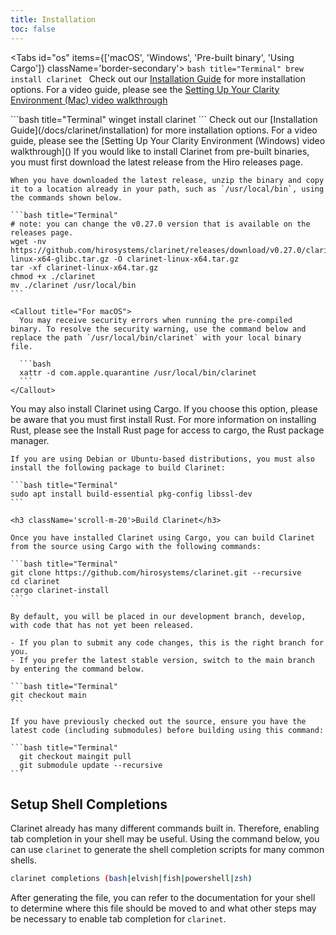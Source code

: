 ```yaml
---
title: Installation
toc: false
---
```



<Tabs id="os" items={['macOS', 'Windows', 'Pre-built binary', 'Using Cargo']} className='border-secondary'>
  <Tab value="macOS">
    ```bash title="Terminal"
    brew install clarinet
    ```
    <Callout title="Additional Installation">Check out our [Installation Guide](/docs/clarinet/installation) for more installation options. For a video guide, please see the [Setting Up Your Clarity Environment (Mac) video walkthrough]()</Callout>
  </Tab>
  
  <Tab value="Windows">
    ```bash title="Terminal"
    winget install clarinet
    ```
    <Callout title="Additional Installation">Check out our [Installation Guide](/docs/clarinet/installation) for more installation options. For a video guide, please see the [Setting Up Your Clarity Environment (Windows) video walkthrough]()</Callout>
  </Tab>

  <Tab value="Pre-built binary">
    If you would like to install Clarinet from pre-built binaries, you must first download the latest release from the Hiro releases page.
    
    When you have downloaded the latest release, unzip the binary and copy it to a location already in your path, such as `/usr/local/bin`, using the commands shown below.
    
    ```bash title="Terminal"
    # note: you can change the v0.27.0 version that is available on the releases page.
    wget -nv https://github.com/hirosystems/clarinet/releases/download/v0.27.0/clarinet-linux-x64-glibc.tar.gz -O clarinet-linux-x64.tar.gz
    tar -xf clarinet-linux-x64.tar.gz
    chmod +x ./clarinet
    mv ./clarinet /usr/local/bin
    ```

    <Callout title="For macOS">
      You may receive security errors when running the pre-compiled binary. To resolve the security warning, use the command below and replace the path `/usr/local/bin/clarinet` with your local binary file.

      ```bash
      xattr -d com.apple.quarantine /usr/local/bin/clarinet
      ```
    </Callout>
  </Tab>

  <Tab value="Using Cargo">
    You may also install Clarinet using Cargo. If you choose this option, please be aware that you must first install Rust. For more information on installing Rust, please see the Install Rust page for access to cargo, the Rust package manager.

    If you are using Debian or Ubuntu-based distributions, you must also install the following package to build Clarinet:
  
    ```bash title="Terminal"
    sudo apt install build-essential pkg-config libssl-dev
    ```

    <h3 className='scroll-m-20'>Build Clarinet</h3>

    Once you have installed Clarinet using Cargo, you can build Clarinet from the source using Cargo with the following commands:

    ```bash title="Terminal"
    git clone https://github.com/hirosystems/clarinet.git --recursive
    cd clarinet
    cargo clarinet-install
    ```

    By default, you will be placed in our development branch, develop, with code that has not yet been released.

    - If you plan to submit any code changes, this is the right branch for you.
    - If you prefer the latest stable version, switch to the main branch by entering the command below.

    ```bash title="Terminal"
    git checkout main
    ```

    If you have previously checked out the source, ensure you have the latest code (including submodules) before building using this command:

    ```bash title="Terminal"
      git checkout maingit pull
      git submodule update --recursive
    ```
  </Tab>
</Tabs>

## Setup Shell Completions

Clarinet already has many different commands built in. Therefore, enabling tab completion in your shell may be useful. Using the command below, you can use `clarinet` to generate the shell completion scripts for many common shells.

```bash title="Terminal"
clarinet completions (bash|elvish|fish|powershell|zsh)
```

After generating the file, you can refer to the documentation for your shell to determine where this file should be moved to and what other steps may be necessary to enable tab completion for `clarinet`.